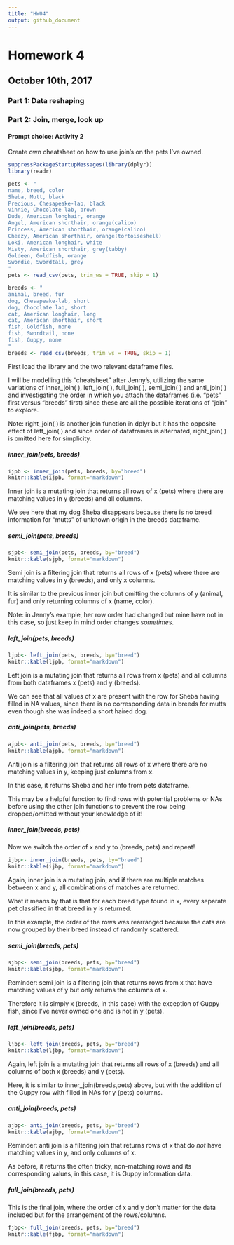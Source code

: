```yaml
---
title: "HW04"
output: github_document
---
```


# Homework 4

## October 10th, 2017

### Part 1: Data reshaping



### Part 2: Join, merge, look up

#### Prompt choice: Activity 2

Create own cheatsheet on how to use join's on the pets I've owned.

```r
suppressPackageStartupMessages(library(dplyr))
library(readr)

pets <- "
name, breed, color
Sheba, Mutt, black
Precious, Chesapeake-lab, black
Vinnie, Chocolate lab, brown
Dude, American longhair, orange
Angel, American shorthair, orange(calico)
Princess, American shorthair, orange(calico)
Cheezy, American shorthair, orange(tortoiseshell)
Loki, American longhair, white
Misty, American shorthair, grey(tabby)
Goldeen, Goldfish, orange
Swordie, Swordtail, grey
"
pets <- read_csv(pets, trim_ws = TRUE, skip = 1)

breeds <- "
animal, breed, fur
dog, Chesapeake-lab, short
dog, Chocolate lab, short
cat, American longhair, long
cat, American shorthair, short
fish, Goldfish, none
fish, Swordtail, none
fish, Guppy, none
"
breeds <- read_csv(breeds, trim_ws = TRUE, skip = 1)
```

First load the library and the two relevant dataframe files.

I will be modelling this "cheatsheet" after Jenny's, utilizing the same variations of inner_join( ), left_join( ), full_join( ), semi_join( ) and anti_join( ) and investigating the order in which you attach the dataframes (i.e. "pets" first versus "breeds" first) since these are all the possible iterations of "join" to explore.

Note: right_join( ) is another join function in dplyr but it has the opposite effect of left_join( ) and since order of dataframes is alternated, right_join( ) is omitted here for simplicity.

##### inner_join(pets, breeds)

```r
ijpb <- inner_join(pets, breeds, by="breed")
knitr::kable(ijpb, format="markdown")
```

Inner join is a mutating join that returns all rows of x (pets) where there are matching values in y (breeds) and all columns.

We see here that my dog Sheba disappears because there is no breed information for "mutts" of unknown origin in the breeds dataframe.

##### semi_join(pets, breeds)

```r
sjpb<- semi_join(pets, breeds, by="breed")
knitr::kable(sjpb, format="markdown")
```

Semi join is a filtering join that returns all rows of x (pets) where there are matching values in y (breeds), and only x columns.

It is similar to the previous inner join but omitting the columns of y (animal, fur) and only returning columns of x (name, color).

Note: in Jenny's example, her row order had changed but mine have not in this case, so just keep in mind order changes *sometimes*.

##### left_join(pets, breeds)

```r
ljpb<- left_join(pets, breeds, by="breed")
knitr::kable(ljpb, format="markdown")
```

Left join is a mutating join that returns all rows from x (pets) and all columns from both dataframes x (pets) and y (breeds).

We can see that all values of x are present with the row for Sheba having filled in NA values, since there is no corresponding data in breeds for mutts even though she was indeed a short haired dog.

##### anti_join(pets, breeds)

```r
ajpb<- anti_join(pets, breeds, by="breed")
knitr::kable(ajpb, format="markdown")
```

Anti join is a filtering join that returns all rows of x where there are no matching values in y, keeping just columns from x.

In this case, it returns Sheba and her info from pets dataframe.

This may be a helpful function to find rows with potential problems or NAs before using the other join functions to prevent the row being dropped/omitted without your knowledge of it!

##### inner_join(breeds, pets)

Now we switch the order of x and y to (breeds, pets) and repeat!

```r
ijbp<- inner_join(breeds, pets, by="breed")
knitr::kable(ijbp, format="markdown")
```

Again, inner join is a mutating join, and if there are multiple matches between x and y, all combinations of matches are returned.

What it means by that is that for each breed type found in x, every separate pet classified in that breed in y is returned.

In this example, the order of the rows was rearranged because the cats are now grouped by their breed instead of randomly scattered.

##### semi_join(breeds, pets)

```r
sjbp<- semi_join(breeds, pets, by="breed")
knitr::kable(sjbp, format="markdown")
```

Reminder: semi join is a filtering join that returns rows from x that have matching values of y but only returns the columns of x.

Therefore it is simply x (breeds, in this case) with the exception of Guppy fish, since I've never owned one and is not in y (pets).

##### left_join(breeds, pets)

```r
ljbp<- left_join(breeds, pets, by="breed")
knitr::kable(ljbp, format="markdown")
```

Again, left join is a mutating join that returns all rows of x (breeds) and all columns of both x (breeds) and y (pets).

Here, it is similar to inner_join(breeds,pets) above, but with the addition of the Guppy row with filled in NAs for y (pets) columns.

##### anti_join(breeds, pets)

```r
ajbp<- anti_join(breeds, pets, by="breed")
knitr::kable(ajbp, format="markdown")
```

Reminder: anti join is a filtering join that returns rows of x that do *not* have matching values in y, and only columns of x.

As before, it returns the often tricky, non-matching rows and its corresponding values, in this case, it is Guppy information data.

##### full_join(breeds, pets)

This is the final join, where the order of x and y don't matter for the data included but for the arrangement of the rows/columns.

```r
fjbp<- full_join(breeds, pets, by="breed")
knitr::kable(fjbp, format="markdown")
```

